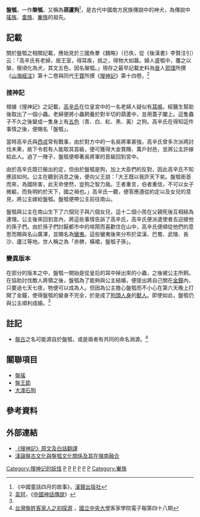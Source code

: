 '''盤瓠'''，一作'''槃瓠'''，又稱為'''葫蘆狗'''<ref name=C_f_Apr>《中國童話四月的故事》，[[漢聲廣播電台|漢聲出版社]]<!--ISBN編號待查--></ref>，是古代中國南方民族傳說中的神犬，為傳說中[[瑤族|瑤族]]、[[畬族|畬族]]、[[輋族|輋族]]的祖先。

==記載==
關於盤瓠之相關記載，應始見於三國魚豢《魏略》（已佚，從《後漢書》李賢注引）云：「高辛氏有老婦，居王室，得耳疾，挑之，得物大如繭。婦人盛瓠中，覆之以槃，俄頃化為犬，其文五色，因名槃瓠。」現存之最早記載史料為[[晉|晉]]人[[郭璞|郭璞]]所撰《[[山海經注|山海經注]]》第十二卷與同代[[干寶|干寶]]所撰《[[搜神記|搜神記]]》第十四卷。<ref>[[袁珂|袁珂]]，《[[中國神話傳說_(袁珂)|中國神話傳說]]》<!--ISBN編號待查--></ref>

===搜神記===
根據《搜神記》之記載，[[帝嚳|高辛氏]]在位皇宮中的一名老婦人疑似有[[耳鳴|耳鳴]]，經醫生幫助後取出了一個小蟲。老婦便將小蟲飼養於對半切的葫蘆中，並用蓋子闔上。這隻蟲子不久之後變成一隻身上有[[五行#五行與其他中國傳統文化的關係|五色]]（青、白、紅、黑、黃）之狗。高辛氏在得知這件事情之後，便賜名「盤瓠」。

當時高辛氏與[[西戎|西戎]]常有戰事，由於對方中的一名吳將軍甚強，高辛氏曾多次派將討伐未果，故下令若有人能取其首級，便可獲得大金賞賜、萬戶封邑，並將公主許嫁給此人。過了一陣子，盤瓠便啣著吳將軍的首級回到宮中。

由於高辛氏既已搬出約定，但由於盤瓠是狗，加上大臣們的反對，因此高辛氏不知應該如何。公主在聽到消息之後，便向父王說：「大王既以我許天下矣。盤瓠銜首而來，為國除害，此天命使然，豈狗之智力哉。王者重言，伯者重信，不可以女子微軀，而負明約於天下，國之禍也。」高辛氏一聽，便答應遵從約定以及女兒的意見，將公主嫁給盤瓠。盤瓠便帶公主前往南山。

盤瓠與公主在南山生下了六個兒子與六個女兒，這十二個小孩在父親死後互相結為連理。公主後來回到宮內，將這些事情告訴了高辛氏，高辛氏便派遣使者去迎接他的孫子們。由於孫子們討厭都市中的喧鬧而喜歡住在山中，高辛氏便順從他們的意思而賜與名山廣澤，並賜名為[[四夷|蠻夷]]。這些蠻夷後來分布於梁漢、巴蜀、武陵、長沙、廬江等地。世人稱之為「赤髀，橫裙，盤瓠子孫」。

===變異版本===
在部分的版本之中，盤瓠一開始是從皇后的耳中掉出來的小蟲，之後被公主所飼。在協助討伐敵人將領之後，盤瓠為了能夠與公主結婚，便提出將自己關在[[鐘_(敲擊器)|金鐘]]內，只要過七天七夜，牠便可以成為人。但因為公主擔心盤瓠而不小心在第六天晚上打開了金鐘，使得盤瓠的變身不完全，於是成了[[犬頭人|狗頭人身]]的[[獸人|獸人]]。即使如此，盤瓠仍與公主順利成婚。<ref name=C_f_Apr/>

==註記==
*[[盤古|盤古]]之名可能源自於盤瓠，或是兩者有共同的命名淵源。<ref>[http://140.115.170.1/Hakkacollege/big5/network/paper/paper48/06_06.html 台灣盤姓客家人之初探源] {{webarchive|url=https://archive.is/20120701102517/http://140.115.170.1/Hakkacollege/big5/network/paper/paper48/06_06.html |date=2012-07-01 }}，[[國立中央大學|國立中央大學]]客家學院電子報第四十八期</ref>

==關聯項目==
{{Wikisource|搜神記/第14卷}}
{{Wikisource|後漢書/卷86}}
{{Wikisource|玄中記}}
* [[盤瑤|盤瑤]]
* [[盤王節|盤王節]]
* [[大澳|大澳]][[石狗|石狗]]

==參考資料==
<references/>

==外部連結==
*[http://www.atlaspost.com/landmark-4822202.htm 《搜神記》原文及白話翻譯]{{dead link|date=2018年1月 |bot=InternetArchiveBot |fix-attempted=yes }}
*[http://www.chinareviewnews.com/doc/1001/4/9/8/100149898.html?coluid=56&kindid=1191&docid=100149898&mdate=0911123624 淺論盤古文化與盤瓠文化關係及其在嶺南融合] {{Wayback|url=http://www.chinareviewnews.com/doc/1001/4/9/8/100149898.html?coluid=56&kindid=1191&docid=100149898&mdate=0911123624 |date=20201124145911 }}

[[Category:搜神记的妖怪|Category:搜神记的妖怪]]
[[Category:中国上古人物|P]]
[[Category:中國神祇|P]]
[[Category:神話傳說中的狗|P]]
[[Category:神话传说中的虫|P]]
[[Category:瑤族|P]]
[[Category:畲族|P]]
[[Category:輋族|Category:輋族]]